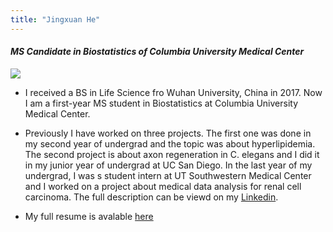 ```yaml
---
title: "Jingxuan He"
---
```


#### *MS Candidate in Biostatistics of Columbia University Medical Center*

<img src="images/foto.jpeg" style="width:85%, height:60%">

- I received a BS in Life Science fro Wuhan University, China in 2017. Now I am a first-year MS student in Biostatistics at Columbia University Medical Center.

- Previously I have worked on three projects. The first one was done in my second year of undergrad and the topic was about hyperlipidemia. The second project is about axon regeneration in C. elegans and I did it in my junior year of undergrad at UC San Diego. In the last year of my undergrad, I was s student intern at UT Southwestern Medical Center and I worked on a project about medical data analysis for renal cell carcinoma. The full description can be viewd on my [Linkedin](https://www.linkedin.com/in/jingxuanh/).

- My full resume is avalable [here](file:///C:/Users/Jingxuan/Columbia%20University/Courses/Data%20Science%20I/p8105_hw4_web_jh3909/about.html)